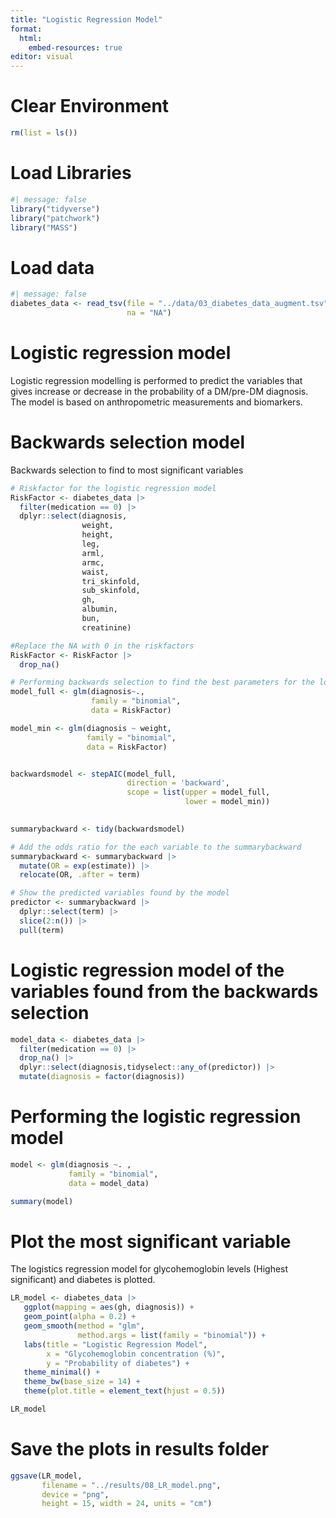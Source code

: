```yaml
---
title: "Logistic Regression Model"
format:
  html:
    embed-resources: true
editor: visual
---
```


# Clear Environment

```r
rm(list = ls())
```

# Load Libraries

```r
#| message: false
library("tidyverse")
library("patchwork")
library("MASS")
```

# Load data

```r
#| message: false
diabetes_data <- read_tsv(file = "../data/03_diabetes_data_augment.tsv",
                          na = "NA")
```

# Logistic regression model

Logistic regression modelling is performed to predict the variables that gives increase or decrease in the probability of a DM/pre-DM diagnosis. The model is based on anthropometric measurements and biomarkers.

# Backwards selection model

Backwards selection to find to most significant variables

```r
# Riskfactor for the logistic regression model
RiskFactor <- diabetes_data |>
  filter(medication == 0) |>
  dplyr::select(diagnosis,
                weight,
                height,
                leg,
                arml,
                armc,
                waist,
                tri_skinfold,
                sub_skinfold,
                gh,
                albumin,
                bun,
                creatinine)
```

```r
#Replace the NA with 0 in the riskfactors
RiskFactor <- RiskFactor |>
  drop_na()

```

```r
# Performing backwards selection to find the best parameters for the logistic regression model
model_full <- glm(diagnosis~.,
                  family = "binomial",
                  data = RiskFactor)

model_min <- glm(diagnosis ~ weight,
                 family = "binomial",
                 data = RiskFactor)


backwardsmodel <- stepAIC(model_full,
                          direction = 'backward',
                          scope = list(upper = model_full, 
                                       lower = model_min))
  

summarybackward <- tidy(backwardsmodel)

```

```r
# Add the odds ratio for the each variable to the summarybackward
summarybackward <- summarybackward |>
  mutate(OR = exp(estimate)) |>
  relocate(OR, .after = term)


```

```r
# Show the predicted variables found by the model
predictor <- summarybackward |> 
  dplyr::select(term) |>
  slice(2:n()) |>
  pull(term)


```

# Logistic regression model of the variables found from the backwards selection

```r
model_data <- diabetes_data |> 
  filter(medication == 0) |> 
  drop_na() |>
  dplyr::select(diagnosis,tidyselect::any_of(predictor)) |> 
  mutate(diagnosis = factor(diagnosis))

```

# Performing the logistic regression model

```r
model <- glm(diagnosis ~. ,
             family = "binomial",
             data = model_data)

summary(model)
```

# Plot the most significant variable

The logistics regression model for glycohemoglobin levels (Highest significant) and diabetes is plotted.

```r
LR_model <- diabetes_data |>
   ggplot(mapping = aes(gh, diagnosis)) +
   geom_point(alpha = 0.2) +
   geom_smooth(method = "glm",
               method.args = list(family = "binomial")) +
   labs(title = "Logistic Regression Model",
        x = "Glycohemoglobin concentration (%)",
        y = "Probability of diabetes") +
   theme_minimal() +
   theme_bw(base_size = 14) +
   theme(plot.title = element_text(hjust = 0.5)) 

LR_model
```

# Save the plots in results folder

```r
ggsave(LR_model, 
       filename = "../results/08_LR_model.png",
       device = "png",
       height = 15, width = 24, units = "cm")
```
